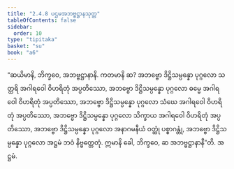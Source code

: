```yaml
---
title: "2.4.8 ပဌမအဘဗ္ဗဋ္ဌာနသုတ္တ"
tableOfContents: false
sidebar:
  order: 10
type: "tipitaka"
basket: "su"
book: "a6"
---
```



<DynamicBreadcrumb />

<Division number="92" book="a6">

<Paragraph number="703" book="a6">
“ဆယိမာနိ, ဘိက္ခဝေ, အဘဗ္ဗဋ္ဌာနာနိ. ကတမာနိ ဆ? အဘဗ္ဗော ဒိဋ္ဌိသမ္ပန္နော ပုဂ္ဂလော သတ္ထရိ အဂါရဝေါ ဝိဟရိတုံ အပ္ပတိဿော, အဘဗ္ဗော ဒိဋ္ဌိသမ္ပန္နော ပုဂ္ဂလော ဓမ္မေ အဂါရဝေါ ဝိဟရိတုံ အပ္ပတိဿော, အဘဗ္ဗော ဒိဋ္ဌိသမ္ပန္နော ပုဂ္ဂလော သံဃေ အဂါရဝေါ ဝိဟရိတုံ အပ္ပတိဿော, အဘဗ္ဗော ဒိဋ္ဌိသမ္ပန္နော ပုဂ္ဂလော သိက္ခာယ အဂါရဝေါ ဝိဟရိတုံ အပ္ပတိဿော, အဘဗ္ဗော ဒိဋ္ဌိသမ္ပန္နော ပုဂ္ဂလော အနာဂမနီယံ ဝတ္ထုံ ပစ္စာဂန္တုံ, အဘဗ္ဗော ဒိဋ္ဌိသမ္ပန္နော ပုဂ္ဂလော အဋ္ဌမံ ဘဝံ နိဗ္ဗတ္တေတုံ. ဣမာနိ ခေါ, ဘိက္ခဝေ, ဆ အဘဗ္ဗဋ္ဌာနာနီ”တိ.

</Paragraph>
</Division>

<Paragraph number="704" type="center" book="a6">
အဋ္ဌမံ.
</Paragraph>